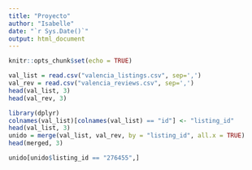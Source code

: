 ---
title: "Proyecto"
author: "Isabelle"
date: "`r Sys.Date()`"
output: html_document
---

```{r setup, include=FALSE}
knitr::opts_chunk$set(echo = TRUE)
```


```{r valencia}
val_list = read.csv("valencia_listings.csv", sep=',')
val_rev = read.csv("valencia_reviews.csv", sep=',')
head(val_list, 3)
head(val_rev, 3)
```

```{r merge}
library(dplyr)
colnames(val_list)[colnames(val_list) == "id"] <- "listing_id"
head(val_list, 3)
unido = merge(val_list, val_rev, by = "listing_id", all.x = TRUE)
head(merged, 3)
```
```{r}
unido[unido$listing_id == "276455",]
```

